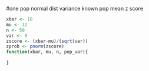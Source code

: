 #one pop normal dist variance known pop mean z score 
```r
xbar <- 10
mu <- 12
n <- 50
var <- 9
zscore <- (xbar-mu)/(sqrt(var))
zprob <- pnorm(zscore)
function(xbar, mu, n, pop_var){
  
}
```

